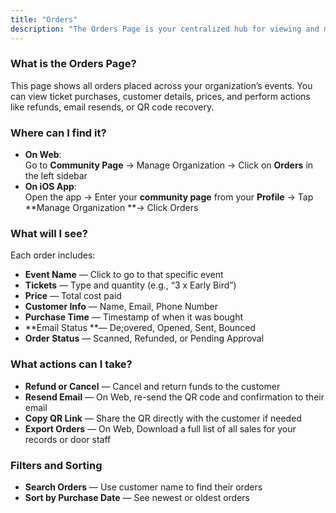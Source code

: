 ```yaml
---
title: "Orders"
description: "The Orders Page is your centralized hub for viewing and managing every purchase across your events. Whether you're checking ticket quantities or issuing a refund, this page gives you full control over the attendee experience."
---
```


### What is the Orders Page?

This page shows all orders placed across your organization’s events. You can view ticket purchases, customer details, prices, and perform actions like refunds, email resends, or QR code recovery.

### Where can I find it?

- **On Web**:\
  Go to **Community Page** → Manage Organization → Click on **Orders** in the left sidebar
- **On iOS App**:\
  Open the app → Enter your **community page** from your **Profile** → Tap **Manage Organization **→ Click Orders

### What will I see?

Each order includes:

- **Event Name** — Click to go to that specific event
- **Tickets** — Type and quantity (e.g., “3 x Early Bird”)
- **Price** — Total cost paid
- **Customer Info** — Name, Email, Phone Number
- **Purchase Time** — Timestamp of when it was bought
- **Email Status **— De;overed, Opened, Sent, Bounced 
- **Order Status** — Scanned, Refunded, or Pending Approval

### What actions can I take?

- **Refund or Cancel** — Cancel and return funds to the customer
- **Resend Email** — On Web, re-send the QR code and confirmation to their email
- **Copy QR Link** — Share the QR directly with the customer if needed
- **Export Orders** — On Web, Download a full list of all sales for your records or door staff

### Filters and Sorting

- **Search Orders** — Use customer name to find their orders
- **Sort by Purchase Date** — See newest or oldest orders